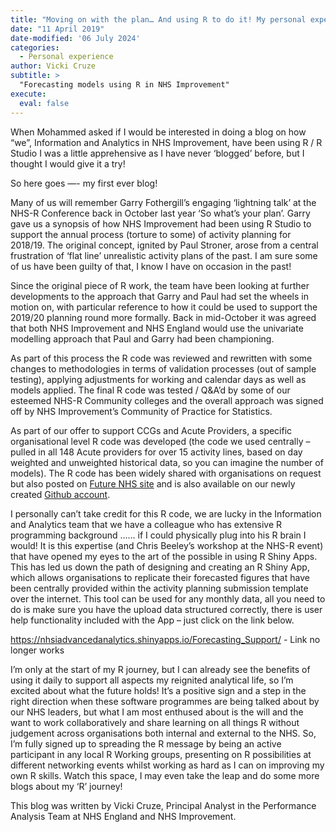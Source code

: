 ```yaml
---
title: "Moving on with the plan… And using R to do it! My personal experience…"
date: "11 April 2019"
date-modified: '06 July 2024'
categories:
  - Personal experience
author: Vicki Cruze
subtitle: >
  "Forecasting models using R in NHS Improvement"
execute: 
  eval: false
---
```


When Mohammed asked if I would be interested in doing a blog on how “we”, Information and Analytics in NHS Improvement, have been using R / R Studio I was a little apprehensive as I have never ‘blogged' before, but I thought I would give it a try!

So here goes —- my first ever blog!

Many of us will remember Garry Fothergill's engaging ‘lightning talk' at the NHS-R Conference back in October last year ‘So what's your plan'. Garry gave us a synopsis of how NHS Improvement had been using R Studio to support the annual process (torture to some) of activity planning for 2018/19. The original concept, ignited by Paul Stroner, arose from a central frustration of ‘flat line' unrealistic activity plans of the past. I am sure some of us have been guilty of that, I know I have on occasion in the past!

Since the original piece of R work, the team have been looking at further developments to the approach that Garry and Paul had set the wheels in motion on, with particular reference to how it could be used to support the 2019/20 planning round more formally. Back in mid-October it was agreed that both NHS Improvement and NHS England would use the univariate modelling approach that Paul and Garry had been championing.

As part of this process the R code was reviewed and rewritten with some changes to methodologies in terms of validation processes (out of sample testing), applying adjustments for working and calendar days as well as models applied. The final R code was tested / Q&A'd by some of our esteemed NHS-R Community colleges and the overall approach was signed off by NHS Improvement's Community of Practice for Statistics.

As part of our offer to support CCGs and Acute Providers, a specific organisational level R code was developed (the code we used centrally – pulled in all 148 Acute providers for over 15 activity lines, based on day weighted and unweighted historical data, so you can imagine the number of models). The R code has been widely shared with organisations on request but also posted on [Future NHS site](https://future.nhs.uk/connect.ti/HOIPIN/grouphome) and is also available on our newly created [Github account](https://github.com/NHSEI-Analytics).

I personally can't take credit for this R code, we are lucky in the Information and Analytics team that we have a colleague who has extensive R programming background …… if I could physically plug into his R brain I would! It is this expertise (and Chris Beeley's workshop at the NHS-R event) that have opened my eyes to the art of the possible in using R Shiny Apps. This has led us down the path of designing and creating an R Shiny App, which allows organisations to replicate their forecasted figures that have been centrally provided within the activity planning submission template over the internet.  This tool can be used for any monthly data, all you need to do is make sure you have the upload data structured correctly, there is user help functionality included with the App – just click on the link below.

<https://nhsiadvancedanalytics.shinyapps.io/Forecasting_Support/> - Link no longer works

I'm only at the start of my R journey, but I can already see the benefits of using it daily to support all aspects my reignited analytical life, so I'm excited about what the future holds! It's a positive sign and a step in the right direction when these software programmes are being talked about by our NHS leaders, but what I am most enthused about is the will and the want to work collaboratively and share learning on all things R without judgement across organisations both internal and external to the NHS. So, I'm fully signed up to spreading the R message by being an active participant in any local R Working groups, presenting on R possibilities at different networking events whilst working as hard as I can on improving my own R skills. Watch this space, I may even take the leap and do some more blogs about my ‘R' journey!

This blog was written by Vicki Cruze, Principal Analyst in the Performance Analysis Team at NHS England and NHS Improvement.